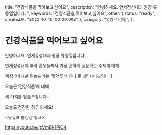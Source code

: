   title: "건강식품을 먹어보고 싶어요",
  description: "안녕하세요. 연세정성내과 원장 류동열입니다. ",
  keywords: "건강식품을,먹어보고,싶어요",
  other: { status: "ready", createdAt: "2023-10-16T00:00:00Z" },
  category: "영양·식생활",
};

# 건강식품을 먹어보고 싶어요

안녕하세요. 연세정성내과 원장 류동열입니다.

연세정성내과 투석 환우들께서 가장 흔하게 질문하는 주제에 대해

핵심 3가지만 말씀드리는 '혈액투석 하나 둘 셋' 시리즈입니다.

오늘은 ‘건강식품’에 대해

세 가지를 말씀드립니다..

오늘도 건강한 하루 되세요!

&lt;유튜브 동영상 링크&gt;

https://youtu.be/jzVmBN1PIO4
